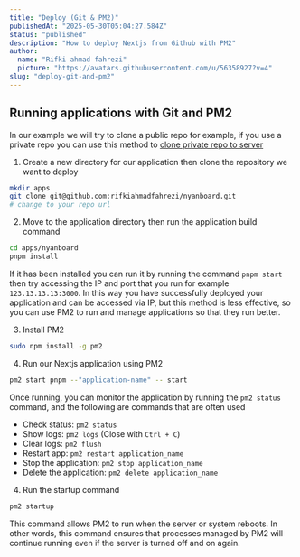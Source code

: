```yaml
---
title: "Deploy (Git & PM2)"
publishedAt: "2025-05-30T05:04:27.584Z"
status: "published"
description: "How to deploy Nextjs from Github with PM2"
author:
  name: "Rifki ahmad fahrezi"
  picture: "https://avatars.githubusercontent.com/u/56358927?v=4"
slug: "deploy-git-and-pm2"
---
```



## Running applications with Git and PM2

In our example we will try to clone a public repo for example, if you use a private repo you can use this method to [clone private repo to server](https://dev.to/koddr/quick-how-to-clone-your-private-repository-from-github-to-server-droplet-vds-etc-39jm)

1. Create a new directory for our application then clone the repository we want to deploy

```bash
mkdir apps
git clone git@github.com:rifkiahmadfahrezi/nyanboard.git
# change to your repo url
```

2. Move to the application directory then run the application build command

```bash
cd apps/nyanboard
pnpm install
```

If it has been installed you can run it by running the command `pnpm start` then try accessing the IP and port that you run for example `123.13.13.13:3000`. In this way you have successfully deployed your application and can be accessed via IP, but this method is less effective, so you can use PM2 to run and manage applications so that they run better.

3. Install PM2

```bash
sudo npm install -g pm2
```

4. Run our Nextjs application using PM2

```bash
pm2 start pnpm --"application-name" -- start
```

Once running, you can monitor the application by running the `pm2 status` command, and the following are commands that are often used

- Check status: `pm2 status`
- Show logs: `pm2 logs` (Close with `Ctrl + C`)
- Clear logs: `pm2 flush`
- Restart app: `pm2 restart application_name`
- Stop the application: `pm2 stop application_name`
- Delete the application: `pm2 delete application_name`

4. Run the startup command

```bash
pm2 startup
```

This command allows PM2 to run when the server or system reboots. In other words, this command ensures that processes managed by PM2 will continue running even if the server is turned off and on again.